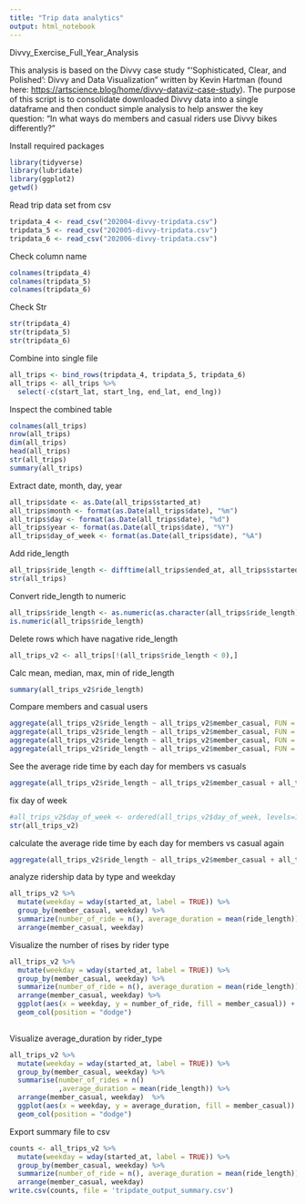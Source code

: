 ```yaml
---
title: "Trip data analytics"
output: html_notebook
---
```


Divvy_Exercise_Full_Year_Analysis

This analysis is based on the Divvy case study "'Sophisticated, Clear, and Polished': Divvy and Data Visualization" written by Kevin Hartman (found here: <https://artscience.blog/home/divvy-dataviz-case-study>). The purpose of this script is to consolidate downloaded Divvy data into a single dataframe and then conduct simple analysis to help answer the key question: "In what ways do members and casual riders use Divvy bikes differently?"

Install required packages

```r
library(tidyverse)
library(lubridate)
library(ggplot2)
getwd()
```

Read trip data set from csv
```r
tripdata_4 <- read_csv("202004-divvy-tripdata.csv")
tripdata_5 <- read_csv("202005-divvy-tripdata.csv")
tripdata_6 <- read_csv("202006-divvy-tripdata.csv")
```

Check column name
```r
colnames(tripdata_4)
colnames(tripdata_5)
colnames(tripdata_6)
```

Check Str
```r
str(tripdata_4)
str(tripdata_5)
str(tripdata_6)
```


Combine into single file
```r
all_trips <- bind_rows(tripdata_4, tripdata_5, tripdata_6)
all_trips <- all_trips %>%
  select(-c(start_lat, start_lng, end_lat, end_lng))
```

Inspect the combined table
```r
colnames(all_trips)
nrow(all_trips)
dim(all_trips)
head(all_trips)
str(all_trips)
summary(all_trips)
```

Extract date, month, day, year
```r
all_trips$date <- as.Date(all_trips$started_at)
all_trips$month <- format(as.Date(all_trips$date), "%m")
all_trips$day <- format(as.Date(all_trips$date), "%d")
all_trips$year <- format(as.Date(all_trips$date), "%Y")
all_trips$day_of_week <- format(as.Date(all_trips$date), "%A")
```
Add ride_length
```r
all_trips$ride_length <- difftime(all_trips$ended_at, all_trips$started_at)
str(all_trips)
```

Convert ride_length to numeric
```r
all_trips$ride_length <- as.numeric(as.character(all_trips$ride_length))
is.numeric(all_trips$ride_length)
```

Delete rows which have nagative ride_length
```r
all_trips_v2 <- all_trips[!(all_trips$ride_length < 0),]
```

Calc mean, median, max, min of ride_length
```r
summary(all_trips_v2$ride_length)
```


Compare members and casual users
```r
aggregate(all_trips_v2$ride_length ~ all_trips_v2$member_casual, FUN = mean)
aggregate(all_trips_v2$ride_length ~ all_trips_v2$member_casual, FUN = median)
aggregate(all_trips_v2$ride_length ~ all_trips_v2$member_casual, FUN = max)
aggregate(all_trips_v2$ride_length ~ all_trips_v2$member_casual, FUN = min)
```

See the average ride time by each day for members vs casuals
```r
aggregate(all_trips_v2$ride_length ~ all_trips_v2$member_casual + all_trips_v2$day_of_week, FUN = mean)
```

fix day of week
```r
#all_trips_v2$day_of_week <- ordered(all_trips_v2$day_of_week, levels=1:7, labels=c("Sunday", "Monday", "Tuesday", "Wednesday", "Thursday", "Friday", "Saturday"))
str(all_trips_v2)
```

calculate the average ride time by each day for members vs casual again
```r
aggregate(all_trips_v2$ride_length ~ all_trips_v2$member_casual + all_trips_v2$day_of_week, FUN = mean)
```

analyze ridership data by type and weekday
```r
all_trips_v2 %>%
  mutate(weekday = wday(started_at, label = TRUE)) %>%
  group_by(member_casual, weekday) %>%
  summarize(number_of_ride = n(), average_duration = mean(ride_length)) %>%
  arrange(member_casual, weekday)
```

Visualize the number of rises by rider type
```r
all_trips_v2 %>%
  mutate(weekday = wday(started_at, label = TRUE)) %>%
  group_by(member_casual, weekday) %>%
  summarize(number_of_ride = n(), average_duration = mean(ride_length)) %>%
  arrange(member_casual, weekday) %>%
  ggplot(aes(x = weekday, y = number_of_ride, fill = member_casual)) +
  geom_col(position = "dodge")
  
```

Visualize average_duration by rider_type
```r
all_trips_v2 %>% 
  mutate(weekday = wday(started_at, label = TRUE)) %>% 
  group_by(member_casual, weekday) %>% 
  summarise(number_of_rides = n()
            ,average_duration = mean(ride_length)) %>% 
  arrange(member_casual, weekday)  %>% 
  ggplot(aes(x = weekday, y = average_duration, fill = member_casual)) +
  geom_col(position = "dodge")

```

Export summary file to csv
```r
counts <- all_trips_v2 %>%
  mutate(weekday = wday(started_at, label = TRUE)) %>%
  group_by(member_casual, weekday) %>%
  summarize(number_of_ride = n(), average_duration = mean(ride_length)) %>%
  arrange(member_casual, weekday)
write.csv(counts, file = 'tripdate_output_summary.csv')
```


